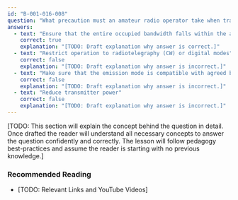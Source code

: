 ```yaml
---
id: "B-001-016-008"
question: "What precaution must an amateur radio operator take when transmitting near band edges?"
answers:
  - text: "Ensure that the entire occupied bandwidth falls within the amateur radio band"
    correct: true
    explanation: "[TODO: Draft explanation why answer is correct.]"
  - text: "Restrict operation to radiotelegraphy (CW) or digital modes"
    correct: false
    explanation: "[TODO: Draft explanation why answer is incorrect.]"
  - text: "Make sure that the emission mode is compatible with agreed band plans"
    correct: false
    explanation: "[TODO: Draft explanation why answer is incorrect.]"
  - text: "Reduce transmitter power"
    correct: false
    explanation: "[TODO: Draft explanation why answer is incorrect.]"
---
```


[TODO: This section will explain the concept behind the question in detail. Once drafted the reader will understand all necessary concepts to answer the question confidently and correctly. The lesson will follow pedagogy best-practices and assume the reader is starting with no previous knowledge.]

### Recommended Reading

- [TODO: Relevant Links and YouTube Videos]
